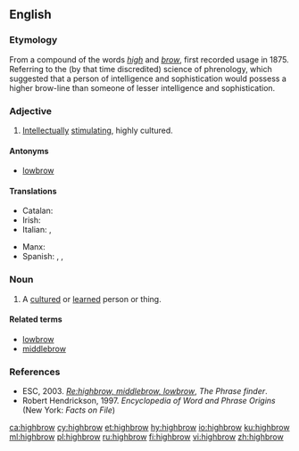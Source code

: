 ==English==

===Etymology===
From a compound of the words ''[[high]]'' and ''[[brow]]'', first recorded usage in 1875.  Referring to the (by that time discredited) science of phrenology, which suggested that a person of intelligence and sophistication would possess a higher brow-line than someone of lesser intelligence and sophistication.

===Adjective===
{{wikipedia}}
{{en-adj|-}}

# {{context|US|colloquial|lang=en}} [[intellectually|Intellectually]] [[stimulating]], highly cultured.

====Antonyms====
* [[lowbrow]]

====Translations====
{{trans-top|highly cultured}}
* Catalan: {{t|ca|intel·lectual}}
* Irish: {{t|ga|ardnósach}}
* Italian: {{t+|it|intellettuale}}, {{qualifier|pejorative}} {{t|it|intellettualoide}}
{{trans-mid}}
* Manx: {{t|gv|ard-inçhynagh}}
* Spanish: {{t|es|intelectual}}, {{t+|es|culturado}}, {{t|es|élite}}
{{trans-bottom}}

===Noun===
{{en-noun}}

# A [[cultured]] or [[learned]] person or thing.

====Related terms====
* [[lowbrow]]
* [[middlebrow]]

===References===
* ESC, 2003. ''[http://www.phrases.org.uk/bulletin_board/21/messages/72.html Re:highbrow, middlebrow, lowbrow]'', ''The Phrase finder''.
* Robert Hendrickson, 1997. ''Encyclopedia of Word and Phrase Origins'' (New York: ''Facts on File'')

[[ca:highbrow]]
[[cy:highbrow]]
[[et:highbrow]]
[[hy:highbrow]]
[[io:highbrow]]
[[ku:highbrow]]
[[ml:highbrow]]
[[pl:highbrow]]
[[ru:highbrow]]
[[fi:highbrow]]
[[vi:highbrow]]
[[zh:highbrow]]